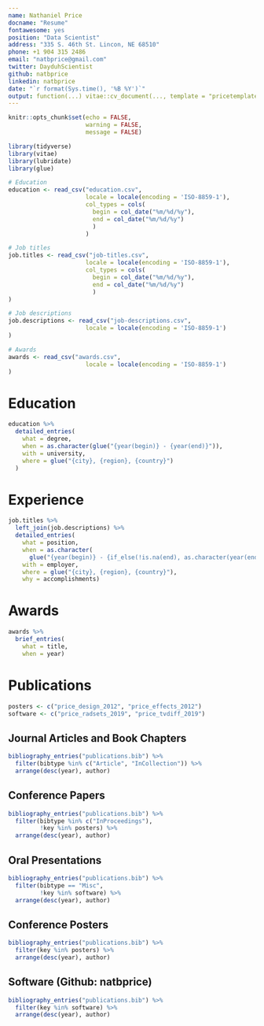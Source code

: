 ```yaml
---
name: Nathaniel Price
docname: "Resume"
fontawesome: yes
position: "Data Scientist"
address: "335 S. 46th St. Lincon, NE 68510"
phone: +1 904 315 2486
email: "natbprice@gmail.com"
twitter: DayduhScientist
github: natbprice
linkedin: natbprice
date: "`r format(Sys.time(), '%B %Y')`"
output: function(...) vitae::cv_document(..., template = "pricetemplate.tex", citation_package = "biblatex")
---
```


```r
knitr::opts_chunk$set(echo = FALSE, 
                      warning = FALSE, 
                      message = FALSE)

library(tidyverse)
library(vitae)
library(lubridate)
library(glue)
```

```r

# Education
education <- read_csv("education.csv",
                      locale = locale(encoding = 'ISO-8859-1'),
                      col_types = cols(
                        begin = col_date("%m/%d/%y"),
                        end = col_date("%m/%d/%y")
                        )
                      )

# Job titles
job.titles <- read_csv("job-titles.csv",
                      locale = locale(encoding = 'ISO-8859-1'),
                      col_types = cols(
                        begin = col_date("%m/%d/%y"),
                        end = col_date("%m/%d/%y")
                        )
)

# Job descriptions
job.descriptions <- read_csv("job-descriptions.csv",
                      locale = locale(encoding = 'ISO-8859-1')
)

# Awards
awards <- read_csv("awards.csv",
                      locale = locale(encoding = 'ISO-8859-1')
)

```

# Education

```r
education %>%
  detailed_entries(
    what = degree,
    when = as.character(glue("{year(begin)} - {year(end)}")),
    with = university,
    where = glue("{city}, {region}, {country}")
  )
```

# Experience

```r
job.titles %>% 
  left_join(job.descriptions) %>% 
  detailed_entries(
    what = position,
    when = as.character(
      glue("{year(begin)} - {if_else(!is.na(end), as.character(year(end)), 'present')}")),
    with = employer,
    where = glue("{city}, {region}, {country}"),
    why = accomplishments)

```

# Awards
```r

awards %>% 
  brief_entries(
    what = title,
    when = year)
```


# Publications

```r
posters <- c("price_design_2012", "price_effects_2012")
software <- c("price_radsets_2019", "price_tvdiff_2019")
```


## Journal Articles and Book Chapters
```r
bibliography_entries("publications.bib") %>%
  filter(bibtype %in% c("Article", "InCollection")) %>%
  arrange(desc(year), author)
```

## Conference Papers
```r
bibliography_entries("publications.bib") %>%
  filter(bibtype %in% c("InProceedings"),
         !key %in% posters) %>%
  arrange(desc(year), author)
```

## Oral Presentations
```r
bibliography_entries("publications.bib") %>%
  filter(bibtype == "Misc",
         !key %in% software) %>%
  arrange(desc(year), author)
```

## Conference Posters
```r
bibliography_entries("publications.bib") %>%
  filter(key %in% posters) %>%
  arrange(desc(year), author)
```

## Software (Github: natbprice)
```r
bibliography_entries("publications.bib") %>%
  filter(key %in% software) %>%
  arrange(desc(year), author)
```
